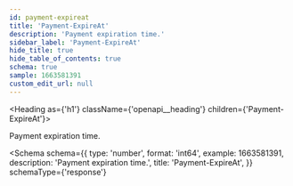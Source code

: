```yaml
---
id: payment-expireat
title: 'Payment-ExpireAt'
description: 'Payment expiration time.'
sidebar_label: 'Payment-ExpireAt'
hide_title: true
hide_table_of_contents: true
schema: true
sample: 1663581391
custom_edit_url: null
---
```



<Heading as={'h1'} className={'openapi__heading'} children={'Payment-ExpireAt'}></Heading>

Payment expiration time.

<Schema
  schema={{
    type: 'number',
    format: 'int64',
    example: 1663581391,
    description: 'Payment expiration time.',
    title: 'Payment-ExpireAt',
  }}
  schemaType={'response'}
></Schema>
